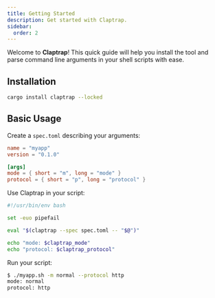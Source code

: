 ```yaml
---
title: Getting Started
description: Get started with Claptrap.
sidebar:
  order: 2
---
```


Welcome to **Claptrap**! This quick guide will help you install the tool and parse command line arguments in your shell scripts with ease.

## Installation

```bash
cargo install claptrap --locked
```

## Basic Usage

Create a `spec.toml` describing your arguments:

```toml
name = "myapp"
version = "0.1.0"

[args]
mode = { short = "m", long = "mode" }
protocol = { short = "p", long = "protocol" }
```

Use Claptrap in your script:

```bash
#!/usr/bin/env bash

set -euo pipefail

eval "$(claptrap --spec spec.toml -- "$@")"

echo "mode: $claptrap_mode"
echo "protocol: $claptrap_protocol"
```

Run your script:

```bash
$ ./myapp.sh -m normal --protocol http
mode: normal
protocol: http
```
